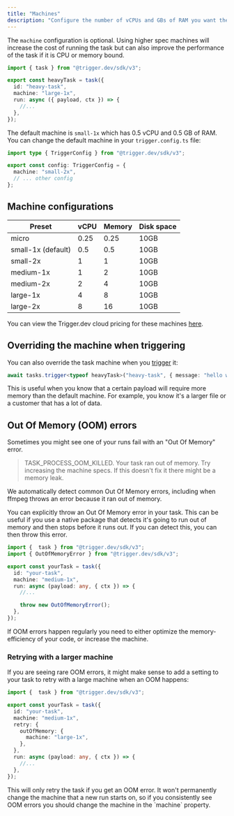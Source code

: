 ```yaml
---
title: "Machines"
description: "Configure the number of vCPUs and GBs of RAM you want the task to use."
---
```


The `machine` configuration is optional. Using higher spec machines will increase the cost of running the task but can also improve the performance of the task if it is CPU or memory bound.

```ts /trigger/heavy-task.ts
import { task } from "@trigger.dev/sdk/v3";

export const heavyTask = task({
  id: "heavy-task",
  machine: "large-1x",
  run: async ({ payload, ctx }) => {
    //...
  },
});
```

The default machine is `small-1x` which has 0.5 vCPU and 0.5 GB of RAM. You can change the default machine in your `trigger.config.ts` file:

```ts trigger.config.ts
import type { TriggerConfig } from "@trigger.dev/sdk/v3";

export const config: TriggerConfig = {
  machine: "small-2x",
  // ... other config
};
```

## Machine configurations

| Preset              | vCPU | Memory | Disk space |
| ------------------- | ---- | ------ | ---------- |
| micro               | 0.25 | 0.25   | 10GB       |
| small-1x (default)  | 0.5  | 0.5    | 10GB       |
| small-2x            | 1    | 1      | 10GB       |
| medium-1x           | 1    | 2      | 10GB       |
| medium-2x           | 2    | 4      | 10GB       |
| large-1x            | 4    | 8      | 10GB       |
| large-2x            | 8    | 16     | 10GB       |

You can view the Trigger.dev cloud pricing for these machines [here](https://trigger.dev/pricing#computePricing).

## Overriding the machine when triggering

You can also override the task machine when you [trigger](/triggering) it:

```ts
await tasks.trigger<typeof heavyTask>("heavy-task", { message: "hello world" }, { machine: "large-2x" });
```

This is useful when you know that a certain payload will require more memory than the default machine. For example, you know it's a larger file or a customer that has a lot of data.

## Out Of Memory (OOM) errors

Sometimes you might see one of your runs fail with an "Out Of Memory" error.

> TASK_PROCESS_OOM_KILLED. Your task ran out of memory. Try increasing the machine specs. If this doesn't fix it there might be a memory leak.

We automatically detect common Out Of Memory errors, including when ffmpeg throws an error because it ran out of memory.

You can explicitly throw an Out Of Memory error in your task. This can be useful if you use a native package that detects it's going to run out of memory and then stops before it runs out. If you can detect this, you can then throw this error.

```ts /trigger/heavy-task.ts
import {  task } from "@trigger.dev/sdk/v3";
import { OutOfMemoryError } from "@trigger.dev/sdk/v3";

export const yourTask = task({
  id: "your-task",
  machine: "medium-1x",
  run: async (payload: any, { ctx }) => {
    //...

    throw new OutOfMemoryError();
  },
});
```

If OOM errors happen regularly you need to either optimize the memory-efficiency of your code, or increase the machine.

### Retrying with a larger machine

If you are seeing rare OOM errors, it might make sense to add a setting to your task to retry with a large machine when an OOM happens:

```ts /trigger/heavy-task.ts
import {  task } from "@trigger.dev/sdk/v3";

export const yourTask = task({
  id: "your-task",
  machine: "medium-1x",
  retry: {
    outOfMemory: {
      machine: "large-1x",
    },
  },
  run: async (payload: any, { ctx }) => {
    //...
  },
});
```

<Note>
  This will only retry the task if you get an OOM error. It won't permanently change the machine that a new run starts on, so if you consistently see OOM errors you should change the machine in the `machine` property.
</Note>
